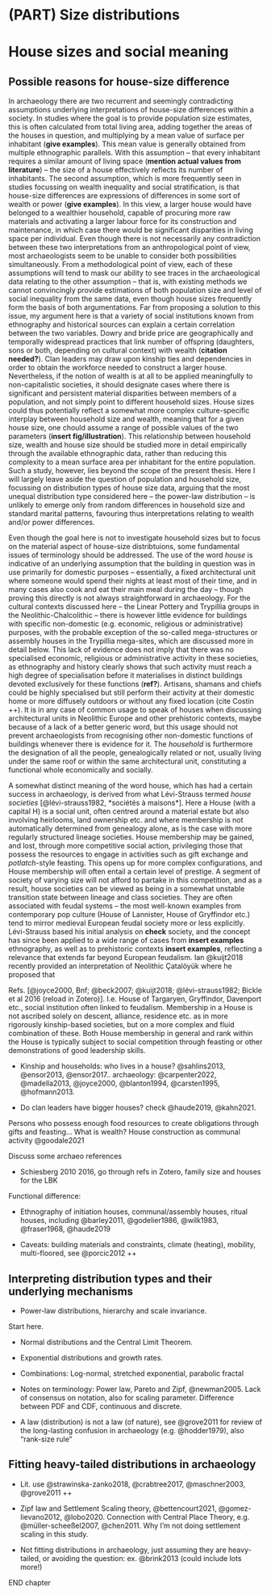 # (PART) Size distributions {.unnumbered}

# House sizes and social meaning {#house-sizes-theory}

## Possible reasons for house-size difference

In archaeology there are two recurrent and seemingly contradicting assumptions underlying interpretations of house-size differences within a society. In studies where the goal is to provide population size estimates, this is often calculated from total living area, adding together the areas of the houses in question, and multiplying by a mean value of surface per inhabitant (**give examples**). This mean value is generally obtained from multiple ethnographic parallels. With this assumption -- that every inhabitant requires a similar amount of living space (**mention actual values from literature**) -- the size of a house effectively reflects its number of inhabitants. The second assumption, which is more frequently seen in studies focussing on wealth inequality and social stratification, is that house-size differences are expressions of differences in some sort of wealth or power (**give examples**). In this view, a larger house would have belonged to a wealthier household, capable of procuring more raw materials and activating a larger labour force for its construction and maintenance, in which case there would be significant disparities in living space per individual. Even though there is not necessarily any contradiction between these two interpretations from an anthropological point of view, most archaeologists seem to be unable to consider both possibilities simultaneously. From a methodological point of view, each of these assumptions will tend to mask our ability to see traces in the archaeological data relating to the other assumption -- that is, with existing methods we cannot convincingly provide estimations of both population size and level of social inequality from the same data, even though house sizes frequently form the basis of both argumentations. Far from proposing a solution to this issue, my argument here is that a variety of social institutions known from ethnography and historical sources can explain a certain correlation between the two variables. Dowry and bride price are geographically and temporally widespread practices that link number of offspring (daughters, sons or both, depending on cultural context) with wealth (**citation needed?**). Clan leaders may draw upon kinship ties and dependencies in order to obtain the workforce needed to construct a larger house. Nevertheless, if the notion of wealth is at all to be applied meaningfully to non-capitalistic societies, it should designate cases where there is significant and persistent material disparities between members of a population, and not simply point to different household sizes. House sizes could thus potentially reflect a somewhat more complex culture-specific interplay between household size and wealth, meaning that for a given house size, one chould assume a range of possible values of the two parameters (**insert fig/illustration**). This relationship between household size, wealth and house size should be studied more in detail empirically through the available ethnographic data, rather than reducing this complexity to a mean surface area per inhabitant for the entire population. Such a study, however, lies beyond the scope of the present thesis. Here I will largely leave aside the question of population and household size, focussing on distribution types of house size data, arguing that the most unequal distribution type considered here -- the power-law distribution -- is unlikely to emerge only from random differences in household size and standard marital patterns, favouring thus interpretations relating to wealth and/or power differences.

Even though the goal here is not to investigate household sizes but to focus on the material aspect of house-size distribtuions, some fundamental issues of terminology should be addressed. The use of the word *house* is indicative of an underlying assumption that the building in question was in use primarily for domestic purposes -- essentially, a fixed architectural unit where someone would spend their nights at least most of their time, and in many cases also cook and eat their main meal during the day -- though proving this directly is not always straightforward in archaeology. For the cultural contexts discussed here -- the Linear Pottery and Trypillia groups in the Neolithic-Chalcolithic -- there is however little evidence for buildings with specific non-domestic (e.g. economic, religious or administrative) purposes, with the probable exception of the so-called mega-structures or assembly houses in the Trypillia mega-sites, which are discussed more in detail below. This lack of evidence does not imply that there was no specialised economic, religious or administrative activity in these societies, as ethnography and history clearly shows that such activity must reach a high degree of specialisation before it materialises in distinct buildings devoted exclusively for these functions (**ref?**). Artisans, shamans and chiefs could be highly specialised but still perform their activity at their domestic home or more diffusely outdoors or without any fixed location (cite Costin ++). It is in any case of common usage to speak of houses when discussing architectural units in Neolithic Europe and other prehistoric contexts, maybe because of a lack of a better generic word, but this usage should not prevent archaeologists from recognising other non-domestic functions of buildings whenever there is evidence for it. The *household* is furthermore the designation of all the people, genealogically related or not, usually living under the same roof or within the same architectural unit, constituting a functional whole economically and socially.

A somewhat distinct meaning of the word house, which has had a certain success in archaeology, is derived from what Lévi-Strauss termed *house societies* [@lévi-strauss1982, *sociétés à maisons*]. Here a House (with a capital H) is a social unit, often centred around a material estate but also involving heirlooms, land ownership etc. and where membership is not automatically determined from genealogy alone, as is the case with more regularly structured lineage societies. House membership may be gained, and lost, through more competitive social action, privileging those that possess the resources to engage in activities such as gift exchange and *potlatch*-style feasting. This opens up for more complex configurations, and House membership will often entail a certain level of prestige. A segment of society of varying size will not afford to partake in this competition, and as a result, house societies can be viewed as being in a somewhat unstable transition state between lineage and class societies. They are often associated with feudal systems -- the most well-known examples from contemporary pop culture (House of Lannister, House of Gryffindor etc.) tend to mirror medieval European feudal society more or less explicitly. Lévi-Strauss based his initial analysis on **check** society, and the concept has since been applied to a wide range of cases from **insert examples** ethnography, as well as to prehistoric contexts **insert examples**, reflecting a relevance that extends far beyond European feudalism. Ian @kuijt2018 recently provided an interpretation of Neolithic Çatalöyük where he proposed that

Refs. [@joyce2000, Bnf; @beck2007; @kuijt2018; @lévi-strauss1982; Bickle et al 2016 (reload in Zotero)]. I.e. House of Targaryen, Gryffindor, Davenport etc., social institution often linked to feudalism. Membership in a House is not ascribed solely on descent, alliance, residence etc. as in more rigorously kinship-based societies, but on a more complex and fluid combination of these. Both House membership in general and rank within the House is typically subject to social competition through feasting or other demonstrations of good leadership skills.

-   Kinship and households: who lives in a house? @sahlins2013, @ensor2013, @ensor2017.. archaeology: @carpenter2022, @madella2013, @joyce2000, @blanton1994, @carsten1995, @hofmann2013.

-   Do clan leaders have bigger houses? check @haude2019, @kahn2021.

Persons who possess enough food resources to create obligations through gifts and feasting... What is wealth? House construction as communal activity @goodale2021

Discuss some archaeo references

-   Schiesberg 2010 2016, go through refs in Zotero, family size and houses for the LBK

Functional difference:

-   Ethnography of initiation houses, communal/assembly houses, ritual houses, including @barley2011, @godelier1986, @wilk1983, @fraser1968, @haude2019

-   Caveats: building materials and constraints, climate (heating), mobility, multi-floored, see @porcic2012 ++

## Interpreting distribution types and their underlying mechanisms

-   Power-law distributions, hierarchy and scale invariance.

Start here.

-   Normal distributions and the Central Limit Theorem.

-   Exponential distributions and growth rates.

-   Combinations: Log-normal, stretched exponential, parabolic fractal

-   Notes on terminology: Power law, Pareto and Zipf, @newman2005. Lack of consensus on notation, also for scaling parameter. Difference between PDF and CDF, continuous and discrete.

-   A law (distribution) is not a law (of nature), see @grove2011 for review of the long-lasting confusion in archaeology (e.g. @hodder1979), also "rank-size rule"

## Fitting heavy-tailed distributions in archaeology {#distfit-archaeo}

-   Lit. use @strawinska-zanko2018, @crabtree2017, @maschner2003, @grove2011 ++

-   Zipf law and Settlement Scaling theory, @bettencourt2021, @gomez-lievano2012, @lobo2020. Connection with Central Place Theory, e.g. @müller-scheeßel2007, @chen2011. Why I'm not doing settlement scaling in this study.

-   Not fitting distributions in archaeology, just assuming they are heavy-tailed, or avoiding the question: ex. @brink2013 (could include lots more!)

END chapter
